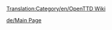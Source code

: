 [[Translation:Category/en/OpenTTD Wiki]]

{{en/Bilingual box| De
| ---
| ''This category contains material relating to various administration aspects of the OpenTTD Wiki.''}}


[[de/Main Page]]